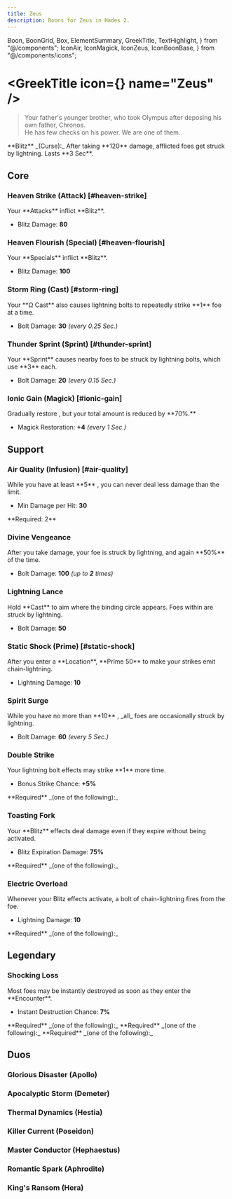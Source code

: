 ```yaml
---
title: Zeus
description: Boons for Zeus in Hades 2.
---
```


  Boon,
  BoonGrid,
  Box,
  ElementSummary,
  GreekTitle,
  TextHighlight,
} from "@/components";
  IconAir,
  IconMagick,
  IconZeus,
  IconBoonBase,
} from "@/components/icons";


# <GreekTitle icon={<IconZeus  />} name="Zeus" />

> Your father's younger brother, who took Olympus after deposing his own father, Chronos.\
> He has few checks on his power. We are one of them.

<Box className="mt-4">
  **Blitz** _(Curse):_ After taking **120** damage, afflicted foes get struck by
  lightning. Lasts **3 Sec**.
</Box>

<ElementSummary boons={DbBoons.Zeus} />

## Core

### Heaven Strike (Attack) [#heaven-strike]

<Boon boon={DbBoons.Zeus.heavenStrike}>
Your **Attacks** inflict **Blitz**.

- Blitz Damage: **80**

</Boon>

### Heaven Flourish (Special) [#heaven-flourish]

<Boon boon={DbBoons.Zeus.heavenFlourish}>
Your **Specials** inflict **Blitz**.

- Blitz Damage: **100**

</Boon>

### Storm Ring (Cast) [#storm-ring]

<Boon boon={DbBoons.Zeus.stormRing}>
Your **Ω Cast** also causes lightning bolts to repeatedly strike **1** foe at a time.

- Bolt Damage: **30** _(every 0.25 Sec.)_

</Boon>

### Thunder Sprint (Sprint) [#thunder-sprint]

<Boon boon={DbBoons.Zeus.thunderSprint}>
Your **Sprint** causes nearby foes to be struck by lightning bolts, which use **3** <IconMagick /> each.

- Bolt Damage: **20** _(every 0.15 Sec.)_

</Boon>

### Ionic Gain (Magick) [#ionic-gain]

<Boon boon={DbBoons.Zeus.ionicGain}>
Gradually restore <IconMagick />, but your total amount is reduced by **70%.**

- Magick Restoration: **+4** _(every 1 Sec.)_

</Boon>

## Support

### <TextHighlight type="infusion">Air Quality (Infusion)</TextHighlight> [#air-quality]

<Boon boon={DbBoons.Zeus.airQuality}>
While you have at least **5** <IconAir />, you can never deal less damage than the limit.

- Min Damage per Hit: **30**

</Boon>

<Callout>
  **Required: 2** <IconAir />
</Callout>

### Divine Vengeance

<Boon boon={DbBoons.Zeus.divineVengeance}>
After you take damage, your foe is struck by lightning, and again **50%** of the time.

- Bolt Damage: **100** _(up to **2** times)_

</Boon>

### Lightning Lance

<Boon boon={DbBoons.Zeus.lightningLance}>
Hold **Cast** to aim where the binding circle appears. Foes within are struck by lightning.

- Bolt Damage: **50**

</Boon>

### Static Shock (Prime) [#static-shock]

<Boon boon={DbBoons.Zeus.staticShock}>
After you enter a **Location**, **Prime 50** <IconMagick /> to make your strikes emit chain-lightning.

- Lightning Damage: **10**

</Boon>

### Spirit Surge

<Boon boon={DbBoons.Zeus.spiritSurge}>
While you have no more than **10** <IconMagick />, _all_ foes are occasionally struck by lightning.

- Bolt Damage: **60** _(every 5 Sec.)_

</Boon>

### Double Strike

<Boon boon={DbBoons.Zeus.doubleStrike}>
Your lightning bolt effects may strike **1** more time.

- Bonus Strike Chance: **+5%**

</Boon>

<Callout>
  **Required** _(one of the following):_
  <BoonGrid
    boons={[
      DbBoons.Zeus.heavenStrike,
      DbBoons.Zeus.heavenFlourish,
      DbBoons.Zeus.stormRing,
      DbBoons.Zeus.thunderSprint,
      DbBoons.Zeus.spiritSurge,
      DbBoons.Zeus.divineVengeance,
      DbBoons.Zeus.lightningLance,
    ]}
  />
</Callout>

### Toasting Fork

<Boon boon={DbBoons.Zeus.toastingFork}>
Your **Blitz** effects deal damage even if they expire without being activated.

- Blitz Expiration Damage: **75%**

</Boon>

<Callout>
  **Required** _(one of the following):_
  <BoonGrid boons={[DbBoons.Zeus.heavenStrike, DbBoons.Zeus.heavenFlourish]} />
</Callout>

### Electric Overload

<Boon boon={DbBoons.Zeus.electricOverload}>
Whenever your Blitz effects activate, a bolt of chain-lightning fires from the foe.

- Lightning Damage: **10**

</Boon>

<Callout>
  **Required** _(one of the following):_
  <BoonGrid boons={[DbBoons.Zeus.heavenStrike, DbBoons.Zeus.heavenFlourish]} />
</Callout>

## <TextHighlight type="legendary">Legendary</TextHighlight>

### <TextHighlight type="legendary">Shocking Loss</TextHighlight>

<Boon boon={DbBoons.Zeus.shockingLoss}>
Most foes may be instantly destroyed as soon as they enter the **Encounter**.

- Instant Destruction Chance: **7%**

</Boon>

<Callout>
  **Required** _(one of the following):_
  <BoonGrid
    boons={[
      DbBoons.Zeus.heavenStrike,
      DbBoons.Zeus.heavenFlourish,
      DbBoons.Zeus.stormRing,
      DbBoons.Zeus.thunderSprint,
      DbBoons.Zeus.ionicGain,
    ]}
  />
</Callout>

<Callout>
  **Required** _(one of the following):_
  <BoonGrid boons={[DbBoons.Zeus.doubleStrike, DbBoons.Zeus.toastingFork]} />
</Callout>

<Callout>
  **Required** _(one of the following):_
  <BoonGrid boons={[DbBoons.Zeus.staticShock, DbBoons.Zeus.electricOverload]} />
</Callout>

## <TextHighlight type="duo">Duos</TextHighlight>

### <TextHighlight type="duo">Glorious Disaster</TextHighlight> (Apollo)

<GloriousDisaster />

### <TextHighlight type="duo">Apocalyptic Storm</TextHighlight> (Demeter)

<ApocalypticStorm />

### <TextHighlight type="duo">Thermal Dynamics</TextHighlight> (Hestia)

<ThermalDynamics />

### <TextHighlight type="duo">Killer Current</TextHighlight> (Poseidon)

<KillerCurrent />

### <TextHighlight type="duo">Master Conductor</TextHighlight> (Hephaestus)

<MasterConductor />

### <TextHighlight type="duo">Romantic Spark</TextHighlight> (Aphrodite)

<RomanticSpark />

### <TextHighlight type="duo">King's Ransom</TextHighlight> (Hera)

<KingsRansom />

